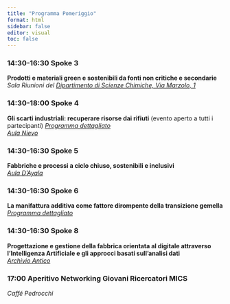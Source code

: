 ```yaml
---
title: "Programma Pomeriggio"
format: html
sidebar: false
editor: visual
toc: false
---
```



### 14:30-16:30 Spoke 3 
**Prodotti e materiali green e sostenibili da fonti non critiche e secondarie**
*Sala Riunioni del [Dipartimento di Scienze Chimiche, Via Marzolo, 1](https://maps.app.goo.gl/cfx6W1SB36N8uEDa6)* 

### 14:30-18:00 Spoke 4 
**Gli scarti industriali: recuperare risorse dai rifiuti** (evento aperto a tutti i partecipanti)
*[Programma dettagliato](spoke4_programma_pomeriggio.html)*<br/>
*[Aula Nievo](map.html)*

### 14:30-16:30 Spoke 5 
**Fabbriche e processi a ciclo chiuso, sostenibili e inclusivi**<br/>
*[Aula D'Ayala](map.html)*

### 14:30-16:30 Spoke 6 
**La manifattura additiva come fattore dirompente della transizione gemella**<br/>
*[Programma dettagliato](spoke6_programma_pomeriggio.html)*

### 14:30-16:30 Spoke 8 
**Progettazione e gestione della fabbrica orientata al digitale attraverso l'Intelligenza Artificiale e gli approcci basati sull’analisi dati** <br/>
*[Archivio Antico](map.html)*

### 17:00 Aperitivo Networking Giovani Ricercatori MICS
*Caffé Pedrocchi*
